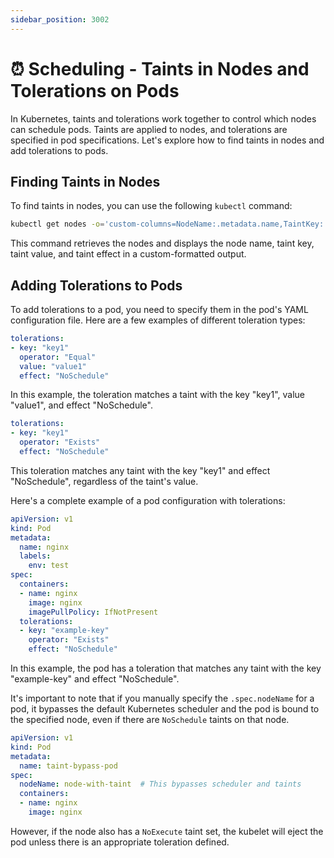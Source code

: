 ```yaml
---
sidebar_position: 3002
---
```


# ⏰ Scheduling - Taints in Nodes and Tolerations on Pods

In Kubernetes, taints and tolerations work together to control which nodes can schedule pods. Taints are applied to nodes, and tolerations are specified in pod specifications. Let's explore how to find taints in nodes and add tolerations to pods.

## Finding Taints in Nodes

To find taints in nodes, you can use the following `kubectl` command:

```bash
kubectl get nodes -o='custom-columns=NodeName:.metadata.name,TaintKey:.spec.taints[*].key,TaintValue:.spec.taints[*].value,TaintEffect:.spec.taints[*].effect'
```

This command retrieves the nodes and displays the node name, taint key, taint value, and taint effect in a custom-formatted output.

## Adding Tolerations to Pods

To add tolerations to a pod, you need to specify them in the pod's YAML configuration file. Here are a few examples of different toleration types:

```yaml
tolerations:
- key: "key1"
  operator: "Equal"
  value: "value1"
  effect: "NoSchedule"
```

In this example, the toleration matches a taint with the key "key1", value "value1", and effect "NoSchedule".

```yaml
tolerations:
- key: "key1"
  operator: "Exists"
  effect: "NoSchedule"
```

This toleration matches any taint with the key "key1" and effect "NoSchedule", regardless of the taint's value.

Here's a complete example of a pod configuration with tolerations:

```yaml
apiVersion: v1
kind: Pod
metadata:
  name: nginx
  labels:
    env: test
spec:
  containers:
  - name: nginx
    image: nginx
    imagePullPolicy: IfNotPresent
  tolerations:
  - key: "example-key"
    operator: "Exists"
    effect: "NoSchedule"
```

In this example, the pod has a toleration that matches any taint with the key "example-key" and effect "NoSchedule".

It's important to note that if you manually specify the `.spec.nodeName` for a pod, it bypasses the default Kubernetes scheduler and the pod is bound to the specified node, even if there are `NoSchedule` taints on that node. 

```yaml
apiVersion: v1
kind: Pod
metadata:
  name: taint-bypass-pod
spec:
  nodeName: node-with-taint  # This bypasses scheduler and taints
  containers:
  - name: nginx
    image: nginx
```

However, if the node also has a `NoExecute` taint set, the kubelet will eject the pod unless there is an appropriate toleration defined.
